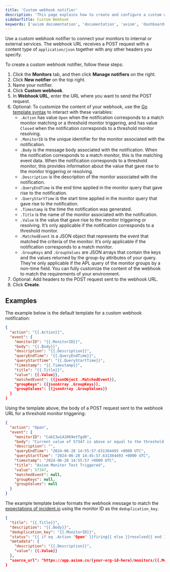 ```yaml
---
title: 'Custom webhook notifier'
description: 'This page explains how to create and configure a custom webhook notifier.'
sidebarTitle: Custom Webhook
keywords: ['axiom documentation', 'documentation', 'axiom', 'dashboards', 'monitors', 'notifiers', 'slack', 'email', 'pagerduty', 'webhook', 'opsgenie', 'discord', 'discord webhook']
---
```


Use a custom webhook notifier to connect your monitors to internal or external services. The webhook URL receives a POST request with a content type of `application/json` together with any other headers you specify.

To create a custom webhook notifier, follow these steps:

1. Click the **Monitors** tab, and then click **Manage notifiers** on the right.
1. Click **New notifier** on the top right.
1. Name your notifier.
1. Click **Custom webhook**.
1. In **Webhook URL**, enter the URL where you want to send the POST request.
1. Optional: To customize the content of your webhook, use the [Go template syntax](https://pkg.go.dev/text/template) to interact with these variables:
    - `.Action` has value `Open` when the notification corresponds to a match monitor matching or a threshold monitor triggering, and has value `Closed` when the notification corresponds to a threshold monitor resolving.
    - `.MonitorID` is the unique identifier for the monitor associated with the notification.
    - `.Body` is the message body associated with the notification. When the notification corresponds to a match monitor, this is the matching event data. When the notification corresponds to a threshold monitor, this provides information about the value that gave rise to the monitor triggering or resolving.
    - `.Description` is the description of the monitor associated with the notification.
    - `.QueryEndTime` is the end time applied in the monitor query that gave rise to the notification.
    - `.QueryStartTime` is the start time applied in the monitor query that gave rise to the notification.
    - `.Timestamp` is the time the notification was generated.
    - `.Title` is the name of the monitor associated with the notification.
    - `.Value` is the value that gave rise to the monitor triggering or resolving. It’s only applicable if the notification corresponds to a threshold monitor.
    - `.MatchedEvent` is a JSON object that represents the event that matched the criteria of the monitor. It’s only applicable if the notification corresponds to a match monitor.
    - `.GroupKeys` and `.GroupValues` are JSON arrays that contain the keys and the values returned by the group-by attributes of your query. They’re only applicable if the APL query of the monitor groups by a non-time field.
    You can fully customize the content of the webhook to match the requirements of your environment.
1. Optional: Add headers to the POST request sent to the webhook URL.
1. Click **Create**.

## Examples

The example below is the default template for a custom webhook notification:

```json
{
  "action": "{{.Action}}",
  "event": {
    "monitorID": "{{.MonitorID}}",
    "body": "{{.Body}}",
    "description": "{{.Description}}",
    "queryEndTime": "{{.QueryEndTime}}",
    "queryStartTime": "{{.QueryStartTime}}",
    "timestamp": "{{.Timestamp}}",
    "title": "{{.Title}}",
    "value": {{.Value}},
    "matchedEvent": {{jsonObject .MatchedEvent}},
    "groupKeys": {{jsonArray .GroupKeys}},
    "groupValues": {{jsonArray .GroupValues}}
  }
}
```

Using the template above, the body of a POST request sent to the webhook URL for a threshold monitor triggering:

```json
{
  "action": "Open",
  "event": {
    "monitorID": "CabI3w142069etTgd0",
    "body": "Current value of 57347 is above or equal to the threshold value of 0",
    "description": "",
    "queryEndTime": "2024-06-28 14:55:57.631364493 +0000 UTC",
    "queryStartTime": "2024-06-28 14:45:57.631364493 +0000 UTC",
    "timestamp": "2024-06-28 14:55:57 +0000 UTC",
    "title": "Axiom Monitor Test Triggered",
    "value": 57347,
    "matchedEvent": null,
    "groupKeys": null,
    "groupValues": null
  }
}
```

The example template below formats the webhook message to match the [expectations of incident.io](https://api-docs.incident.io/tag/Alert-Events-V2/) using the monitor ID as the `deduplication_key`.

```json
{
  "title": "{{.Title}}",
  "description": "{{.Body}}",
  "deduplication_key": "{{.MonitorID}}",
  "status": "{{ if eq .Action "Open" }}firing{{ else }}resolved{{ end }}",
  "metadata": {
    "description": "{{.Description}}",
    "value": {{.Value}}
  },
  "source_url": "https://app.axiom.co/{your-org-id-here}/monitors/{{.MonitorID}}"
}
```